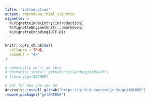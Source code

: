 ```yaml
---
title: "introduction"
output: rmarkdown::html_vignette
vignette: >
  %\VignetteIndexEntry{introduction}
  %\VignetteEngine{knitr::rmarkdown}
  %\VignetteEncoding{UTF-8}s
---
```


```r
knitr::opts_chunk$set(
  collapse = TRUE,
  comment = "#>"
)
```

```r
# eventually we'll do this
# devtools::install_github("cmilando/getANCHOR")
# library(getANCHOR)

# but for now you can do
devtools::install_github("https://github.com/cmilando/getANCHOR")
remove.packages("getANCHOR")
```
